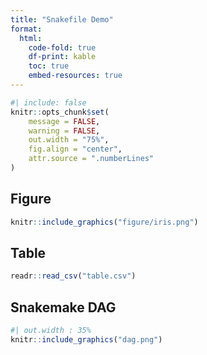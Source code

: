 ```yaml
---
title: "Snakefile Demo"
format:
  html:
    code-fold: true
    df-print: kable
    toc: true
    embed-resources: true
---
```


```r
#| include: false
knitr::opts_chunk$set(
    message = FALSE,
    warning = FALSE,
    out.width = "75%",
    fig.align = "center",
    attr.source = ".numberLines"
)
```

## Figure

```r
knitr::include_graphics("figure/iris.png")
```


## Table

```r
readr::read_csv("table.csv")
```


## Snakemake DAG

```r
#| out.width : 35%
knitr::include_graphics("dag.png")
```
